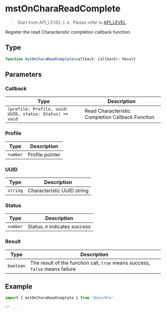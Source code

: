 # mstOnCharaReadComplete

> Start from API_LEVEL `3.0` . Please refer to [API_LEVEL](../../../../guides/framework/device/compatibility.md).

Register the read Characteristic completion callback function.

## Type

```ts
function mstOnCharaReadComplete(callback: Callback): Result
```

## Parameters

### Callback

| Type                                                                    | Description                                      |
| ----------------------------------------------------------------------- | ------------------------------------------------ |
| <code>(profile: Profile, uuid: UUID, status: Status) =&#62; void</code> | Read Characteristic Completion Callback Function |

### Profile

| Type                | Description     |
| ------------------- | --------------- |
| <code>number</code> | Profile pointer |

### UUID

| Type                | Description                |
| ------------------- | -------------------------- |
| <code>string</code> | Characteristic UUID string |

### Status

| Type                | Description                   |
| ------------------- | ----------------------------- |
| <code>number</code> | Status, `0` indicates success |

### Result

| Type                 | Description                                                                  |
| -------------------- | ---------------------------------------------------------------------------- |
| <code>boolean</code> | The result of the function call, `true` means success, `false` means failure |

## Example

```js
import { mstOnCharaReadComplete } from '@zos/ble'

// ...
```
